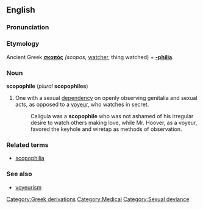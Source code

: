 ==English==

===Pronunciation===
{{substub}}

===Etymology===
Ancient Greek '''[[σκοπός]]''' ''(scopos,'' [[watcher]], thing watched) + '''[[-philia]]'''.

===Noun===
'''scopophile''' (''plural'' '''scopophiles''')

# One with a sexual [[dependency]] on openly observing genitalia and sexual acts, as opposed to a [[voyeur]], who watches in secret.
#:Caligula was a '''scopophile''' who was not ashamed of his irregular desire to watch others making love, while Mr. Hoover, as a voyeur, favored the keyhole and wiretap as methods of observation.

===Related terms===
* [[scopophilia]]

===See also===
* [[voyeurism]]

[[Category:Greek derivations]]
[[Category:Medical]]
[[Category:Sexual deviance]]